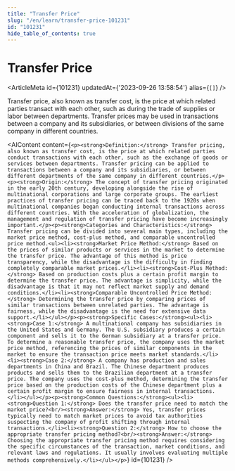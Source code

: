 ```yaml
---
title: "Transfer Price"
slug: "/en/learn/transfer-price-101231"
id: "101231"
hide_table_of_contents: true
---
```



# Transfer Price

<ArticleMeta id={101231} updatedAt={'2023-09-26 13:58:54'} alias={`[]`} />
<div className='border-solid border-b border-t-0 my-4 border-[var(--ifm-color-gray-300)]' />

Transfer price, also known as transfer cost, is the price at which related parties transact with each other, such as during the trade of supplies or labor between departments. Transfer prices may be used in transactions between a company and its subsidiaries, or between divisions of the same company in different countries.

<AIContent content={`<p><strong>Definition:</strong> Transfer pricing, also known as transfer cost, is the price at which related parties conduct transactions with each other, such as the exchange of goods or services between departments. Transfer pricing can be applied to transactions between a company and its subsidiaries, or between different departments of the same company in different countries.</p><p><strong>Origin:</strong> The concept of transfer pricing originated in the early 20th century, developing alongside the rise of multinational corporations and large corporate groups. The earliest practices of transfer pricing can be traced back to the 1920s when multinational companies began conducting internal transactions across different countries. With the acceleration of globalization, the management and regulation of transfer pricing have become increasingly important.</p><p><strong>Categories and Characteristics:</strong> Transfer pricing can be divided into several main types, including the market price method, cost-plus method, and comparable uncontrolled price method.<ul><li><strong>Market Price Method:</strong> Based on the prices of similar products or services in the market to determine the transfer price. The advantage of this method is price transparency, while the disadvantage is the difficulty in finding completely comparable market prices.</li><li><strong>Cost-Plus Method:</strong> Based on production costs plus a certain profit margin to determine the transfer price. The advantage is simplicity, while the disadvantage is that it may not reflect market supply and demand conditions.</li><li><strong>Comparable Uncontrolled Price Method:</strong> Determining the transfer price by comparing prices of similar transactions between unrelated parties. The advantage is fairness, while the disadvantage is the need for extensive data support.</li></ul></p><p><strong>Specific Cases:</strong><ul><li><strong>Case 1:</strong> A multinational company has subsidiaries in the United States and Germany. The U.S. subsidiary produces a certain component and sells it to the German subsidiary at a transfer price. To determine a reasonable transfer price, the company uses the market price method, referencing the prices of similar components in the market to ensure the transaction price meets market standards.</li><li><strong>Case 2:</strong> A company has production and sales departments in China and Brazil. The Chinese department produces products and sells them to the Brazilian department at a transfer price. The company uses the cost-plus method, determining the transfer price based on the production costs of the Chinese department plus a certain profit margin to ensure fairness in internal transactions.</li></ul></p><p><strong>Common Questions:</strong><ul><li><strong>Question 1:</strong> Does the transfer price need to match the market price?<br/><strong>Answer:</strong> Yes, transfer prices typically need to match market prices to avoid tax authorities suspecting the company of profit shifting through internal transactions.</li><li><strong>Question 2:</strong> How to choose the appropriate transfer pricing method?<br/><strong>Answer:</strong> Choosing the appropriate transfer pricing method requires considering the specific circumstances of the transaction, market conditions, and relevant laws and regulations. It usually involves evaluating multiple methods comprehensively.</li></ul></p>`} id={101231} />
